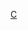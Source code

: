 <includeonly><!-- 在這裡加入模板的保護標識 --></includeonly><noinclude>{{Documentation subpage}}</noinclude>
<!-- 在本行下編輯模板說明 -->
{{缺乏使用說明}}
<includeonly>
<!-- 本行下加入模板的分類 -->
[[Category:大學信息框模板|C]]
</includeonly>